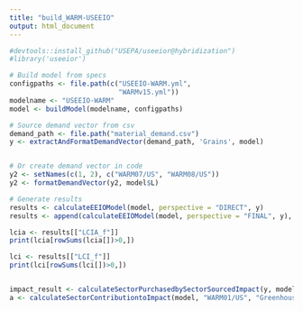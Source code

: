 ```yaml
---
title: "build_WARM-USEEIO"
output: html_document
---
```


```r
#devtools::install_github("USEPA/useeior@hybridization")
#library('useeior')

# Build model from specs
configpaths <- file.path(c("USEEIO-WARM.yml",
                           "WARMv15.yml"))
modelname <- "USEEIO-WARM"
model <- buildModel(modelname, configpaths)

# Source demand vector from csv
demand_path <- file.path("material_demand.csv")
y <- extractAndFormatDemandVector(demand_path, 'Grains', model)


# Or create demand vector in code
y2 <- setNames(c(1, 2), c("WARM07/US", "WARM08/US"))
y2 <- formatDemandVector(y2, model$L)

# Generate results
results <- calculateEEIOModel(model, perspective = "DIRECT", y)
results <- append(calculateEEIOModel(model, perspective = "FINAL", y), results)

lcia <- results[["LCIA_f"]]
print(lcia[rowSums(lcia[])>0,])

lci <- results[["LCI_f"]]
print(lci[rowSums(lci[])>0,])


impact_result <- calculateSectorPurchasedbySectorSourcedImpact(y, model, "Greenhouse Gases")
a <- calculateSectorContributiontoImpact(model, "WARM01/US", "Greenhouse Gases")


```


